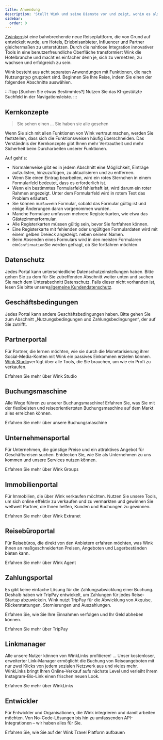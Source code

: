 ```yaml
---
title: Anwendung
description: 'Stellt Wink und seine Dienste vor und zeigt, wohin es als Nächstes geht.'
sidebar:
  order: 0
---
```


[Zwinkern](https://wink.travel)ist eine bahnbrechende neue Reiseplattform, die von Grund auf entwickelt wurde, um Hotels, Erlebnisanbieter, Influencer und Partner gleichermaßen zu unterstützen. Durch die nahtlose Integration innovativer Tools in eine benutzerfreundliche Oberfläche transformiert Wink die Hotelbranche und macht es einfacher denn je, sich zu vernetzen, zu wachsen und erfolgreich zu sein.

Wink besteht aus acht separaten Anwendungen mit Funktionen, die nach Nutzungstyp gruppiert sind.
Beginnen Sie Ihre Reise, indem Sie einen der folgenden Abschnitte auswählen.

:::Tipp \[Suchen Sie etwas Bestimmtes?]
Nutzen Sie das KI-gestützte Suchfeld in der Navigationsleiste.
:::

## Kernkonzepte

> Sie sehen einen ... Sie haben sie alle gesehen

Wenn Sie sich mit allen Funktionen von Wink vertraut machen, werden Sie feststellen, dass sich die Funktionsweisen häufig überschneiden.
Das Verständnis der Kernkonzepte gibt Ihnen mehr Vertrautheit und mehr Sicherheit beim Durcharbeiten unserer Funktionen.

Auf geht's:

* Normalerweise gibt es in jedem Abschnitt eine Möglichkeit, Einträge aufzulisten, hinzuzufügen, zu aktualisieren und zu entfernen.
* Wenn Sie einen Eintrag bearbeiten, wird ein rotes Sternchen<Badge text="*" variant="danger" size="large" />
  in einem Formularfeld bedeutet, dass es erforderlich ist.
* Wenn ein bestimmtes Formularfeld fehlerhaft ist, wird darum ein roter Rahmen angezeigt. Unter dem Formularfeld wird in rotem Text das Problem erläutert.
* Sie können nur`Save`ein Formular, sobald das Formular gültig ist und einige Änderungen daran vorgenommen wurden.
* Manche Formulare umfassen mehrere Registerkarten, wie etwa das Gästezimmerformular.
* Alle Registerkarten müssen gültig sein, bevor Sie fortfahren können.
* Eine Registerkarte mit fehlenden oder ungültigen Formulardaten wird mit einem gelben Dreieck angezeigt.<Badge text="⚠️" variant="caution" size="large" />
  neben seinem Namen.
* Beim Absenden eines Formulars wird in den meisten Formularen ein`Confirmation`Sie werden gefragt, ob Sie fortfahren möchten.

## Datenschutz

Jedes Portal kann unterschiedliche Datenschutzeinstellungen haben. Bitte gehen Sie zu dem für Sie zutreffenden Abschnitt weiter unten und suchen Sie nach dem Unterabschnitt Datenschutz. Falls dieser nicht vorhanden ist, lesen Sie bitte unsere[allgemeine Kundendatenschutz](/booking-engine/privacy).

## Geschäftsbedingungen

Jedes Portal kann andere Geschäftsbedingungen haben. Bitte gehen Sie zum Abschnitt „Nutzungsbedingungen und Zahlungsbedingungen“, der auf Sie zutrifft.

## Partnerportal

Für Partner, die lernen möchten, wie sie durch die Monetarisierung ihrer Social-Media-Konten mit Wink ein passives Einkommen erzielen können.
[Wink Studio](https://studio.wink.travel)verfügt über alle Tools, die Sie brauchen, um wie ein Profi zu verkaufen.

<LinkButton href="/studio/what-is-studio">
  Erfahren Sie mehr über Wink Studio
</LinkButton>


## Buchungsmaschine

Alle Wege führen zu unserer Buchungsmaschine! Erfahren Sie, was Sie mit der flexibelsten und reiseorientiertsten Buchungsmaschine auf dem Markt alles erreichen können.

<LinkButton href="/booking-engine/in-a-nutshell">
  Erfahren Sie mehr über unsere Buchungsmaschine
</LinkButton>


## Unternehmensportal

Für Unternehmen, die günstige Preise und ein attraktives Angebot für Geschäftsreisen suchen. Entdecken Sie, wie Sie als Unternehmen zu uns kommen und unsere Services nutzen können.

<LinkButton href="/corporate/what-is-group">
  Erfahren Sie mehr über Wink Groups
</LinkButton>


## Immobilienportal

Für Immobilien, die über Wink verkaufen möchten. Nutzen Sie unsere Tools, um sich online effektiv zu verkaufen und zu vermarkten und gewinnen Sie weltweit Partner, die Ihnen helfen, Kunden und Buchungen zu gewinnen.

<LinkButton href="/extranet/what-is-extranet">
  Erfahren Sie mehr über Wink Extranet
</LinkButton>


## Reisebüroportal

Für Reisebüros, die direkt von den Anbietern erfahren möchten, was Wink ihnen an maßgeschneiderten Preisen, Angeboten und Lagerbeständen bieten kann.

<LinkButton href="/travel-agent/what-is-agent">
  Erfahren Sie mehr über Wink Agent
</LinkButton>


## Zahlungsportal

Es gibt keine einfache Lösung für die Zahlungsabwicklung einer Buchung. Deshalb haben wir TripPay entwickelt, um Zahlungen für jedes Reise-Startup abzuwickeln. Wink nutzt TripPay für die Abwicklung von Akquise, Rückerstattungen, Stornierungen und Auszahlungen.

Erfahren Sie, wie Sie Ihre Einnahmen verfolgen und Ihr Geld abheben können.

<LinkButton href="/payment/what-is-trip-pay">
  Erfahren Sie mehr über TripPay
</LinkButton>


## Linkmanager

Alle unsere Nutzer können von WinkLinks profitieren! ... Unser kostenloser, erweiterter Link-Manager ermöglicht die Buchung von Reiseangeboten mit nur zwei Klicks von jedem sozialen Netzwerk aus und vieles mehr.
WinkLinks bringt Ihren Online-Verkauf aufs nächste Level und verleiht Ihrem Instagram-Bio-Link einen frischen neuen Look.

<LinkButton href="/link-manager/wink-links">
  Erfahren Sie mehr über WinkLinks
</LinkButton>


## Entwickler

Für Entwickler und Organisationen, die Wink integrieren und damit arbeiten möchten. Von No-Code-Lösungen bis hin zu umfassenden API-Integrationen – wir haben alles für Sie.

<LinkButton href="/developers/build-on-wink">
  Erfahren Sie, wie Sie auf der Wink Travel Platform aufbauen
</LinkButton>

